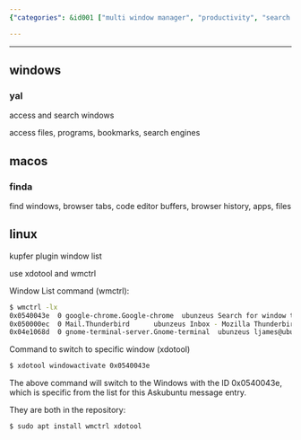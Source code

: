 ```yaml
---
{"categories": &id001 ["multi window manager", "productivity", "search window by name", "window manager"], "category": "Window Management", "date": "2022-07-27 02:12:56", "description": "This article provides detailed instructions on how to search and switch between windows using tools like xdotool and wmctrl for various operating systems such as Windows, macOS, and Linux. It covers the installation process via the apt package manager, making it easy for users to follow along and enhance their window management experience.", "tags": *id001, "title": "Search And Switch To Window By Title"}

---
```


------

## windows

### yal

access and search windows

access files, programs, bookmarks, search engines

## macos

### finda

find windows, browser tabs, code editor buffers, browser history, apps, files

## linux

kupfer plugin window list

use xdotool and wmctrl

Window List command (wmctrl):

```bash
$ wmctrl -lx
0x0540043e  0 google-chrome.Google-chrome  ubunzeus Search for window title? - Ask Ubuntu - Google Chrome
0x050000ec  0 Mail.Thunderbird      ubunzeus Inbox - Mozilla Thunderbird
0x04e1068d  0 gnome-terminal-server.Gnome-terminal  ubunzeus ljames@ubunzeus: ~

```

Command to switch to specific window (xdotool)

```bash
$ xdotool windowactivate 0x0540043e

```

The above command will switch to the Windows with the ID 0x0540043e, which is specific from the list for this Askubuntu message entry.

They are both in the repository:

```bash
$ sudo apt install wmctrl xdotool

```


